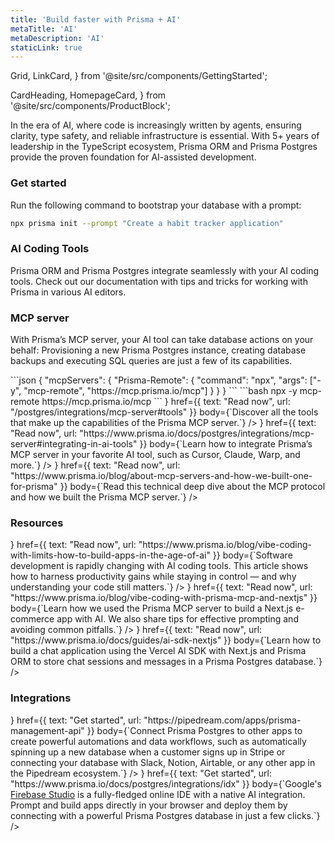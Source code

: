 ```yaml
---
title: 'Build faster with Prisma + AI'
metaTitle: 'AI'
metaDescription: 'AI'
staticLink: true
---
```


  Grid,
  LinkCard,
} from '@site/src/components/GettingStarted';

  CardHeading,
  HomepageCard,
} from '@site/src/components/ProductBlock';


In the era of AI, where code is increasingly written by agents, ensuring clarity, type safety, and reliable infrastructure is essential. With 5+ years of leadership in the TypeScript ecosystem, Prisma ORM and Prisma Postgres provide the proven foundation for AI-assisted development.

### Get started

Run the following command to bootstrap your database with a prompt:

```bash
npx prisma init --prompt "Create a habit tracker application"
```

### AI Coding Tools

Prisma ORM and Prisma Postgres integrate seamlessly with your AI coding tools. Check out our documentation with tips and tricks for working with Prisma in various AI editors.

<Grid>
  <LinkCard
    icon="fa-brands fa-cursor"
    title="Cursor"
    desc="Set up Prisma ORM from scratch with a SQLite database in 5 minutes."
    link="/orm/more/ai-tools/cursor"
  />
  <LinkCard
    icon="fa-brands fa-windsurf"
    title="Windsurf"
    desc="Explore our ready-to-run examples with your favorite frameworks and libraries."
    link="/orm/more/ai-tools/windsurf"
  />
</Grid>
<Grid>
  <LinkCard
    icon="fa-brands fa-openai"
    title="Github Copilot"
    desc="Set up Prisma ORM from scratch with a SQLite database in 5 minutes."
    link="/orm/more/ai-tools/github-copilot"
  />
  <LinkCard
    icon="fa-brands fa-tabnine"
    title="Tabnine"
    desc="Explore our ready-to-run examples with your favorite frameworks and libraries."
    link="/orm/more/ai-tools/tabnine"
  />
</Grid>

### MCP server

With Prisma’s MCP server, your AI tool can take database actions on your behalf: Provisioning a new Prisma Postgres instance, creating database backups and executing SQL queries are just a few of its capabilities.

<TabbedContent code>
<TabItem value="Integrate in AI tool (JSON)">
```json
{
  "mcpServers": {
    "Prisma-Remote": {
      "command": "npx",
      "args": ["-y", "mcp-remote", "https://mcp.prisma.io/mcp"]
    }
  }
}
```
</TabItem>
<TabItem value="Start MCP Server (CLI)">
```bash
npx -y mcp-remote https://mcp.prisma.io/mcp
```
</TabItem>
</TabbedContent>

<Grid>
<HomepageCard
  light
  heading={
    <CardHeading title="Capabilities<br>and tools" icon="fa-regular fa-screwdriver-wrench" light />
  }
  href={{
    text: "Read now",
    url: "/postgres/integrations/mcp-server#tools"
  }}
  body={`Discover all the tools that make up the capabilities of the Prisma MCP server.`}
/>
<HomepageCard
  light
  heading={
    <CardHeading title="Integrating<br>in AI tools" icon="fa-regular fa-gear" light />
  }
  href={{
    text: "Read now",
    url: "https://www.prisma.io/docs/postgres/integrations/mcp-server#integrating-in-ai-tools"
  }}
  body={`Learn how to integrate Prisma’s MCP server in your favorite AI tool, such as Cursor, Claude, Warp, and more.`}
/>
<HomepageCard
  light
  heading={
    <CardHeading title="How we built it" icon="fa-regular fa-lightbulb" light />
  }
  href={{
    text: "Read now",
    url: "https://www.prisma.io/blog/about-mcp-servers-and-how-we-built-one-for-prisma"
  }}
  body={`Read this technical deep dive about the MCP protocol and how we built the Prisma MCP server.`}
/>
</Grid>

### Resources

<Grid>
<HomepageCard
  light
  heading={
    <CardHeading title="Vibe Coding with Limits — How to Build Apps in the Age of AI" icon="fa-regular fa-robot" light />
  }
  href={{
    text: "Read now",
    url: "https://www.prisma.io/blog/vibe-coding-with-limits-how-to-build-apps-in-the-age-of-ai"
  }}
  body={`Software development is rapidly changing with AI coding tools. This article shows how to harness productivity gains while staying in control — and why understanding your code still matters.`}
/>
<HomepageCard
  light
  heading={
    <CardHeading title="Vibe Coding an E-commerce App with Prisma MCP and Next.js" icon="fa-regular fa-bolt" light />
  }
  href={{
    text: "Read now",
    url: "https://www.prisma.io/blog/vibe-coding-with-prisma-mcp-and-nextjs"
  }}
  body={`Learn how we used the Prisma MCP server to build a Next.js e-commerce app with AI. We also share tips for effective prompting and avoiding common pitfalls.`}
/>
<HomepageCard
  light
  heading={
    <CardHeading title="Integrating the Vercel AI SDK in a Next.js application" icon="fa-regular fa-message-dots" light />
  }
  href={{
    text: "Read now",
    url: "https://www.prisma.io/docs/guides/ai-sdk-nextjs"
  }}
  body={`Learn how to build a chat application using the Vercel AI SDK with Next.js and Prisma ORM to store chat sessions and messages in a Prisma Postgres database.`}
/>
</Grid>

### Integrations

<Grid>
<HomepageCard
  light
  heading={
    <CardHeading title="Automate your workflows with Prisma Postgres and 2,800+ apps" icon="fa-regular fa-wand-magic-sparkles" light />
  }
  href={{
    text: "Get started",
    url: "https://pipedream.com/apps/prisma-management-api"
  }}
  body={`Connect Prisma Postgres to other apps to create powerful automations and data workflows, such as automatically spinning up a new database when a customer signs up in Stripe or connecting your database with Slack, Notion, Airtable, or any other app in the Pipedream ecosystem.`}
/>
<HomepageCard
  light
  heading={
    <CardHeading title="Prompt your application with Firebase Studio & Prisma Postgres" icon="fa-regular fa-wand-magic-sparkles" light />
  }
  href={{
    text: "Get started",
    url: "https://www.prisma.io/docs/postgres/integrations/idx"
  }}
  body={`Google's <a target="_blank" rel="noopeneer noreferrer" href="https://studio.firebase.google.com/">Firebase Studio</a> is a fully-fledged online IDE with a native AI integration. Prompt and build apps directly in your browser and deploy them by connecting with a powerful Prisma Postgres database in just a few clicks.`}
/>
</Grid>
